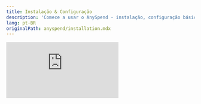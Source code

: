 ```yaml
---
title: Instalação & Configuração
description: 'Comece a usar o AnySpend - instalação, configuração básica e verificação'
lang: pt-BR
originalPath: anyspend/installation.mdx
---
```

<iframe class="w-full aspect-video rounded-xl mb-6" src="https://customer-gg6qs7nm5ue94t64.cloudflarestream.com/20421c67259edef92f8b4ec145e17317/iframe?poster=https%3A%2F%2Fcustomer-gg6qs7nm5ue94t64.cloudflarestream.com%2F20421c67259edef92f8b4ec145e17317%2Fthumbnails%2Fthumbnail.jpg%3Ftime%3D168%26height%3D600" title="Configuração do AnySpend" frameborder="0" allow="accelerometer; autoplay; clipboard-write; encrypted-media; gyroscope; picture-in-picture" allowfullscreen />

## Pré-requisitos

<CardGroup cols={3}>
  <Card title="Node.js" icon="node-js">
    v20.15.0 ou superior
  </Card>
  <Card title="React" icon="react">
    Versão 18 ou 19
  </Card>
  <Card title="TypeScript" icon="code">
    Recomendado para uma melhor DX
  </Card>
</CardGroup>

## Instalação

Escolha seu gerenciador de pacotes preferido:

<Tabs>
  <Tab title="npm">
    ```bash
    npm install @b3dotfun/sdk
    ```
  </Tab>
  <Tab title="pnpm">
    ```bash
    pnpm add @b3dotfun/sdk
    ```
  </Tab>
</Tabs>

## Configuração Básica

### 1. Configuração do Provider

Envolver seu aplicativo com o `B3Provider` e `AnyspendProvider` para habilitar a funcionalidade AnySpend:

```tsx App.tsx icon=react
import { AnyspendProvider } from "@b3dotfun/sdk/anyspend/react";
import { B3Provider } from "@b3dotfun/sdk/global-account/react";
import "@b3dotfun/sdk/index.css";

function App() {
  return (
    <B3Provider theme="light" environment="production">
      <AnyspendProvider>{/* Seus componentes do aplicativo */}</AnyspendProvider>
    </B3Provider>
  );
}

export default App;
```

### 2. Configuração do Ambiente

<Tabs>
  <Tab title="Mainnet">
    **Endpoint**: `https://mainnet.anyspend.com`

    Use isso para aplicações em produção com transações reais.
  </Tab>
  <Tab title="Testnet">
    **Endpoint**: `http://testnet.anyspend.com`

    Use isso para desenvolvimento e testes com tokens de teste.

    Nota: Testnet atualmente não está disponível.
  </Tab>
</Tabs>

### 3. Configuração do TypeScript (Opcional mas Recomendado)

<Note>
  Se você está usando TypeScript, certifique-se de que seu `tsconfig.json` inclua essas configurações para compatibilidade ótima:
</Note>

```json tsconfig.json icon=settings
{
  "compilerOptions": {
    "moduleResolution": "node",
    "allowSyntheticDefaultImports": true,
    "esModuleInterop": true
  }
}
```

## Verificação

Crie um componente de teste simples para verificar se sua configuração está funcionando corretamente:

```tsx TestComponent.tsx icon=test-tube lines
import { AnySpend } from "@b3dotfun/sdk/anyspend/react";

function TestComponent() {
  return <AnySpend />;
}
```

## Próximos Passos

<CardGroup cols={3}>
  <Card title="Explore Componentes" icon="puzzle-piece" href="/anyspend/components">
    Aprenda sobre os componentes disponíveis para diferentes cenários de pagamento
  </Card>
  <Card title="Saiba sobre Hooks" icon="link" href="/anyspend/hooks">
    Descubra hooks React para construir fluxos de pagamento personalizados
  </Card>
  <Card title="Veja Exemplos" icon="code" href="/anyspend/examples">
    Navegue por exemplos de implementação do mundo real
  </Card>
</CardGroup>

## Solução de Problemas

<AccordionGroup>
  <Accordion title="Erros de Importação">
    Certifique-se de que você instalou o SDK corretamente e importou o arquivo CSS. O SDK requer React 18\+ e pode ter problemas de compatibilidade com versões anteriores.
  </Accordion>
  <Accordion title="Provider Não Encontrado">
    Garanta que você tenha `B3Provider` e `AnyspendProvider` colocados no alto da sua árvore de componentes, tipicamente no seu componente principal App.
  </Accordion>
  <Accordion title="Erros de TypeScript">
    Se você está vendo erros de TypeScript, verifique se seu `tsconfig.json` inclui as configurações recomendadas acima.
  </Accordion>
</AccordionGroup>
